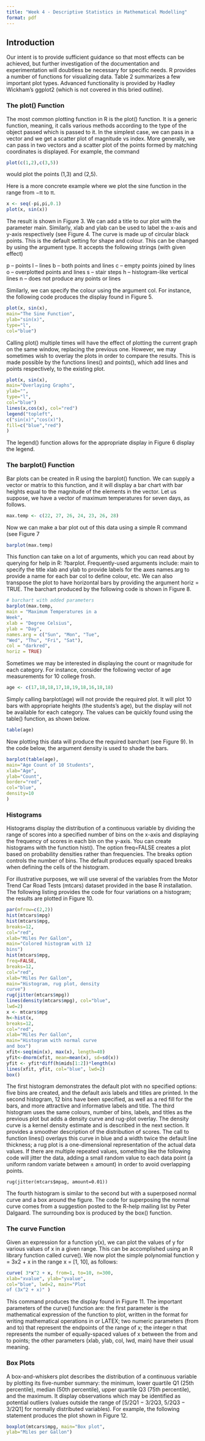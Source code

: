 ```yaml
---
title: "Week 4 - Descriptive Statistics in Mathematical Modelling"
format: pdf 
---
```


## Introduction

Our intent is to provide sufficient guidance so that most effects can be achieved, but further investigation of the documentation and experimentation will doubtless be necessary for specific needs. R provides a number of functions for visualizing data. Table 2 summarizes a few important plot types. Advanced functionality is provided by Hadley Wickham’s ggplot2 (which is not covered in this bried outline).

### The plot() Function
The most common plotting function in R is the plot() function. It is a generic function, meaning, it calls various methods according to the type of the object passed which is passed to it. In the simplest case, we can pass in a vector and we get a scatter plot of magnitude vs index. More generally, we can pass in two vectors and a scatter plot of the points formed by matching coordinates is displayed. For example, the command 

```r
plot(c(1,2),c(3,5))
```

would plot the points (1,3) and (2,5).

Here is a more concrete example where we plot the sine function in the range from −π to π.

```r
x <- seq(-pi,pi,0.1)
plot(x, sin(x))
```

The result is shown in Figure 3. We can add a title to our plot with the parameter main. Similarly, xlab and ylab can be used to label the x-axis and y-axis respectively (see Figure 4. The curve is made up of circular black points. This is the default setting for shape and colour. This can be changed by using the argument type. It accepts the following strings (with given effect)

p – points
l – lines
b – both points and lines
c – empty points joined by lines
o – overplotted points and lines
s – stair steps
h – histogram-like vertical lines
n – does not produce any points or lines

Similarly, we can specify the colour using the argument col. For instance, the following code produces the display found in Figure 5.

```r
plot(x, sin(x),
main="The Sine Function",
ylab="sin(x)",
type="l",
col="blue")
```

Calling plot() multiple times will have the effect of plotting the current graph on the same window, replacing the previous one. However, we may sometimes wish to overlay the plots
in order to compare the results. This is made possible by the functions lines() and points(), which add lines and points respectively, to the existing plot.

```r
plot(x, sin(x),
main="Overlaying Graphs",
ylab="",
type="l",
col="blue")
lines(x,cos(x), col="red")
legend("topleft",
c("sin(x)","cos(x)"),
fill=c("blue","red")
)
```

The legend() function allows for the appropriate display in Figure 6 display the legend.

### The barplot() Function

Bar plots can be created in R using the barplot() function. We can supply a vector or matrix to this function, and it will display a bar chart with bar heights equal to the magnitude of the elements in the vector. Let us suppose, we have a vector of maximum temperatures for seven days, as follows.

```r
max.temp <- c(22, 27, 26, 24, 23, 26, 28)
```

Now we can make a bar plot out of this data using a simple R command (see Figure 7

```r
barplot(max.temp)
```

This function can take on a lot of arguments, which you can read about by querying for help in R: ?barplot. Frequently-used arguments include: main to specify the title xlab and ylab to provide labels for the axes names.arg to provide a name for each bar col to define colour, etc. We can also transpose the plot to have horizontal bars by providing the argument horiz = TRUE. The barchart produced by the following code is shown in Figure 8.

```r
# barchart with added parameters
barplot(max.temp,
main = "Maximum Temperatures in a
Week",
xlab = "Degree Celsius",
ylab = "Day",
names.arg = c("Sun", "Mon", "Tue",
"Wed", "Thu", "Fri", "Sat"),
col = "darkred",
horiz = TRUE)
```

Sometimes we may be interested in displaying the count or magnitude for each category. For instance, consider the following vector of age measurements for 10 college frosh.

```r
age <- c(17,18,18,17,18,19,18,16,18,18)
```

Simply calling barplot(age) will not provide the required plot. It will plot 10 bars with appropriate heights (the students’s age), but the display will not be available for each category. The values can be quickly found using the table() function, as shown below.

```r
table(age)
```

Now plotting this data will produce the required barchart (see Figure 9). In the code below, the argument density is used to shade the bars.

```r
barplot(table(age),
main="Age Count of 10 Students",
xlab="Age",
ylab="Count",
border="red",
col="blue",
density=10
)
```

### Histograms

Histograms display the distribution of a continuous variable by dividing the range of scores into a specified number of bins on the x-axis and displaying the frequency of scores in each bin on the y-axis. You can create histograms with the function hist(). The option freq=FALSE creates a plot based on probability densities rather than frequencies. The breaks option controls the number of bins. The default produces equally spaced breaks when defining the cells of the histogram.

For illustrative purposes, we will use several of the variables from the Motor Trend Car Road Tests (mtcars) dataset provided in the base R installation. The following listing provides the code for four variations on a histogram; the results are plotted in Figure 10.

```r
par(mfrow=c(2,2))
hist(mtcars$mpg)
hist(mtcars$mpg,
breaks=12,
col="red",
xlab="Miles Per Gallon",
main="Colored histogram with 12
bins")
hist(mtcars$mpg,
freq=FALSE,
breaks=12,
col="red",
xlab="Miles Per Gallon",
main="Histogram, rug plot, density
curve")
rug(jitter(mtcars$mpg))
lines(density(mtcars$mpg), col="blue",
lwd=2)
x <- mtcars$mpg
h<-hist(x,
breaks=12,
col="red",
xlab="Miles Per Gallon",
main="Histogram with normal curve
and box")
xfit<-seq(min(x), max(x), length=40)
yfit<-dnorm(xfit, mean=mean(x), sd=sd(x))
yfit <- yfit*diff(h$mids[1:2])*length(x)
lines(xfit, yfit, col="blue", lwd=2)
box()
```

The first histogram demonstrates the default plot with no specified options: five bins are created, and the default axis labels and titles are printed. In the second histogram, 12 bins have been specified, as well as a red fill for the bars, and more attractive and informative labels and title. The third histogram uses the same colours, number of bins, labels, and titles as the previous plot but adds a density curve and rug-plot overlay. The density curve is a kernel density estimate and is described in the next section. It provides a smoother description of the distribution of scores. The call to function lines() overlays this curve in blue and a width twice the default line thickness; a rug plot is a one-dimensional representation of the actual data values. If there are multiple repeated values, something like the following code will jitter the data, adding a small random value to each data point (a uniform random variate between ± amount) in order to avoid overlapping points. 

```
rug(jitter(mtcars$mpag, amount=0.01))
```

The fourth histogram is similar to the second but with a superposed normal curve and a box around the figure. The code for superposing the normal curve comes from a suggestion posted to the R-help mailing list by Peter Dalgaard. The surrounding box is produced by the box() function.

### The curve Function

Given an expression for a function y(x), we can plot the values of y for various values of x in a given range. This can be accomplished using an R library function called curve(). We now plot the simple polynomial function
y = 3x2 + x in the range x = [1, 10], as follows:

```r
curve( 3*x^2 + x, from=1, to=10, n=300,
xlab="xvalue", ylab="yvalue",
col="blue", lwd=2, main="Plot
of (3x^2 + x)" )
```

This command produces the display found in Figure 11. The important parameters of the curve() function are: the first parameter is the mathematical expression of the function to plot, written in the format for writing
mathematical operations in or LATEX; two numeric parameters (from and to) that represent the endpoints of the range of x; the integer n that represents the number of equally-spaced values of x between the from and to points; the other parameters (xlab, ylab, col, lwd, main) have their usual meaning.

### Box Plots

A box-and-whiskers plot describes the distribution of a continuous variable by plotting its five-number summary: the minimum, lower quartile Q1 (25th percentile), median (50th percentile), upper quartile Q3 (75th percentile), and the maximum. It display observations which may be identified as potential outliers (values outside the range of [5/2Q1 − 3/2Q3, 5/2Q3 − 3/2Q1] for normally distributed variables). For example, the following statement produces
the plot shown in Figure 12.

```r
boxplot(mtcars$mpg, main="Box plot",
ylab="Miles per Gallon")
```

